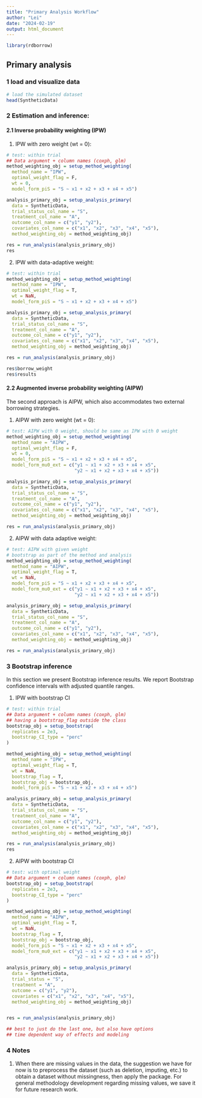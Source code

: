 ```yaml
---
title: "Primary Analysis Workflow"
author: "Lei"
date: "2024-02-19"
output: html_document
---
```


```r
library(rdborrow)
```



## Primary analysis
### 1 load and visualize data
```r
# load the simulated dataset
head(SyntheticData)
```


### 2 Estimation and inference:

#### 2.1 Inverse probability weighting (IPW)
1) IPW with zero weight (wt = 0):

```r
# test: within trial
## Data argument + column names (coxph, glm)
method_weighting_obj = setup_method_weighting(
  method_name = "IPW",
  optimal_weight_flag = F, 
  wt = 0,
  model_form_piS = "S ~ x1 + x2 + x3 + x4 + x5")

analysis_primary_obj = setup_analysis_primary(
  data = SyntheticData,
  trial_status_col_name = "S", 
  treatment_col_name = "A", 
  outcome_col_name = c("y1", "y2"), 
  covariates_col_name = c("x1", "x2", "x3", "x4", "x5"), 
  method_weighting_obj = method_weighting_obj)

res = run_analysis(analysis_primary_obj)
res
```

2) IPW with data-adaptive weight:
```r
# test: within trial
method_weighting_obj = setup_method_weighting(
  method_name = "IPW",
  optimal_weight_flag = T,
  wt = NaN,
  model_form_piS = "S ~ x1 + x2 + x3 + x4 + x5")

analysis_primary_obj = setup_analysis_primary(
  data = SyntheticData,
  trial_status_col_name = "S", 
  treatment_col_name = "A", 
  outcome_col_name = c("y1", "y2"), 
  covariates_col_name = c("x1", "x2", "x3", "x4", "x5"), 
  method_weighting_obj = method_weighting_obj)

res = run_analysis(analysis_primary_obj)

res$borrow_weight
res$results
```

#### 2.2 Augmented inverse probability weighting (AIPW)

The second approach is AIPW, which also accommodates two external borrowing strategies.

1) AIPW with zero weight (wt = 0):
```r
# test: AIPW with 0 weight, should be same as IPW with 0 weight
method_weighting_obj = setup_method_weighting(
  method_name = "AIPW",
  optimal_weight_flag = F, 
  wt = 0,
  model_form_piS = "S ~ x1 + x2 + x3 + x4 + x5",
  model_form_mu0_ext = c("y1 ~ x1 + x2 + x3 + x4 + x5",
                         "y2 ~ x1 + x2 + x3 + x4 + x5"))

analysis_primary_obj = setup_analysis_primary(
  data = SyntheticData,
  trial_status_col_name = "S", 
  treatment_col_name = "A", 
  outcome_col_name = c("y1", "y2"), 
  covariates_col_name = c("x1", "x2", "x3", "x4", "x5"), 
  method_weighting_obj = method_weighting_obj)

res = run_analysis(analysis_primary_obj)
```



2) AIPW with data adaptive weight:
```r
# test: AIPW with given weight
# bootstrap as part of the method and analysis
method_weighting_obj = setup_method_weighting(
  method_name = "AIPW",
  optimal_weight_flag = T,
  wt = NaN,
  model_form_piS = "S ~ x1 + x2 + x3 + x4 + x5",
  model_form_mu0_ext = c("y1 ~ x1 + x2 + x3 + x4 + x5",
                         "y2 ~ x1 + x2 + x3 + x4 + x5"))

analysis_primary_obj = setup_analysis_primary(
  data = SyntheticData,
  trial_status_col_name = "S", 
  treatment_col_name = "A", 
  outcome_col_name = c("y1", "y2"), 
  covariates_col_name = c("x1", "x2", "x3", "x4", "x5"), 
  method_weighting_obj = method_weighting_obj)

res = run_analysis(analysis_primary_obj)
```



### 3 Bootstrap inference

In this section we present Bootstrap inference results. We report Bootstrap confidence intervals with adjusted quantile ranges. 

1) IPW with bootstrap CI
```r
# test: within trial
## Data argument + column names (coxph, glm)
## having a bootstrap_flag outside the class
bootstrap_obj = setup_bootstrap(
  replicates = 2e3,
  bootstrap_CI_type = "perc"
)

method_weighting_obj = setup_method_weighting(
  method_name = "IPW",
  optimal_weight_flag = T, 
  wt = NaN,
  bootstrap_flag = T,
  bootstrap_obj = bootstrap_obj,
  model_form_piS = "S ~ x1 + x2 + x3 + x4 + x5")

analysis_primary_obj = setup_analysis_primary(
  data = SyntheticData,
  trial_status_col_name = "S", 
  treatment_col_name = "A", 
  outcome_col_name = c("y1", "y2"), 
  covariates_col_name = c("x1", "x2", "x3", "x4", "x5"), 
  method_weighting_obj = method_weighting_obj)

res = run_analysis(analysis_primary_obj)
res

```

2) AIPW with bootstrap CI

```r
# test: with optimal weight
## Data argument + column names (coxph, glm)
bootstrap_obj = setup_bootstrap(
  replicates = 2e3,
  bootstrap_CI_type = "perc"
)

method_weighting_obj = setup_method_weighting(
  method_name = "AIPW",
  optimal_weight_flag = T, 
  wt = NaN,
  bootstrap_flag = T,
  bootstrap_obj = bootstrap_obj,
  model_form_piS = "S ~ x1 + x2 + x3 + x4 + x5",
  model_form_mu0_ext = c("y1 ~ x1 + x2 + x3 + x4 + x5",
                         "y2 ~ x1 + x2 + x3 + x4 + x5"))

analysis_primary_obj = setup_analysis_primary(
  data = SyntheticData,
  trial_status = "S", 
  treatment = "A", 
  outcome = c("y1", "y2"), 
  covariates = c("x1", "x2", "x3", "x4", "x5"), 
  method_weighting_obj = method_weighting_obj)


res = run_analysis(analysis_primary_obj)

## best to just do the last one, but also have options
## time dependent way of effects and modeling 
```

### 4 Notes

1. When there are missing values in the data, the suggestion we have for now is to preprocess the dataset (such as deletion, imputing, etc.) to obtain a dataset without missingness, then apply the package. For general methodology development regarding missing values, we save it for future research work.  